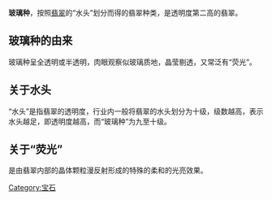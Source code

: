 {{unreferenced|time=2012-02-03T08:36:55+00:00}}
'''玻璃种'''，按照[[翡翠|翡翠]]的“水头”划分而得的翡翠种类，是透明度第二高的翡翠。

== 玻璃种的由来 ==
玻璃种呈全透明或半透明，肉眼观察似玻璃质地，晶莹剔透，又常泛有“荧光”。

== 关于水头 ==
“水头”是指翡翠的透明度，行业内一般将翡翠的水头划分为十级，级数越高，表示水头越足，即透明度越高，而“玻璃种”为九至十级。

== 关于“荧光” ==
是由翡翠内部的晶体颗粒漫反射形成的特殊的柔和的光亮效果。

[[Category:宝石|Category:宝石]]